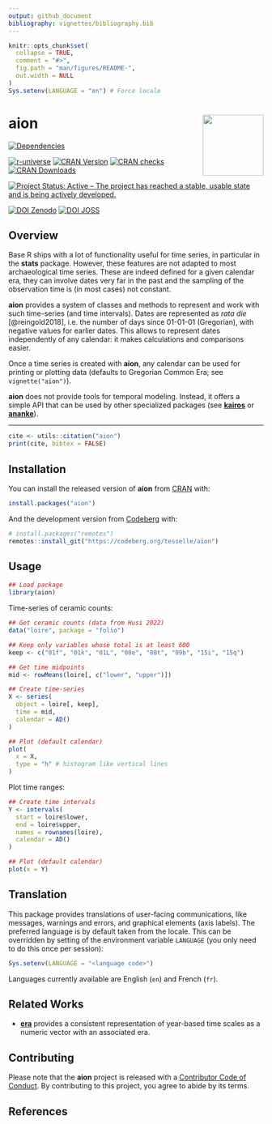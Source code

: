 ```yaml
---
output: github_document
bibliography: vignettes/bibliography.bib
---
```


<!-- README.md is generated from README.Rmd. Please edit that file -->

```r
knitr::opts_chunk$set(
  collapse = TRUE,
  comment = "#>",
  fig.path = "man/figures/README-",
  out.width = NULL
)
Sys.setenv(LANGUAGE = "en") # Force locale
```

# aion <img width=120px src="man/figures/logo.png" align="right" />

<!-- badges: start -->
[![Dependencies](https://tinyverse.netlify.app/badge/aion)](https://cran.r-project.org/package=aion)

[![r-universe](https://tesselle.r-universe.dev/badges/aion)](https://tesselle.r-universe.dev/aion){.pkgdown-devel}
[![CRAN Version](https://www.r-pkg.org/badges/version/aion)](https://cran.r-project.org/package=aion){.pkgdown-release}
[![CRAN checks](https://badges.cranchecks.info/worst/aion.svg)](https://cran.r-project.org/web/checks/check_results_aion.html){.pkgdown-release}
[![CRAN Downloads](https://cranlogs.r-pkg.org/badges/aion)](https://cran.r-project.org/package=aion){.pkgdown-release}

[![Project Status: Active – The project has reached a stable, usable state and is being actively developed.](https://www.repostatus.org/badges/latest/active.svg)](https://www.repostatus.org/#active)

[![DOI Zenodo](https://zenodo.org/badge/DOI/10.5281/zenodo.8032278.svg)](https://doi.org/10.5281/zenodo.8032278)
[![DOI JOSS](https://joss.theoj.org/papers/10.21105/joss.06210/status.svg)](https://doi.org/10.21105/joss.06210)
<!-- badges: end -->

## Overview

Base R ships with a lot of functionality useful for time series, in particular in the **stats** package. However, these features are not adapted to most archaeological time series. These are indeed defined for a given calendar era, they can involve dates very far in the past and the sampling of the observation time is (in most cases) not constant. 

**aion** provides a system of classes and methods to represent and work with such time-series (and time intervals). Dates are represented as *rata die* [@reingold2018], i.e. the number of days since 01-01-01 (Gregorian), with negative values for earlier dates. This allows to represent dates independently of any calendar: it makes calculations and comparisons easier.

Once a time series is created with **aion**, any calendar can be used for printing or plotting data (defaults to Gregorian Common Era; see `vignette("aion")`).

**aion** does not provide tools for temporal modeling. Instead, it offers a simple API that can be used by other specialized packages (see [**kairos**](https://packages.tesselle.org/kairos/) or [**ananke**](https://packages.tesselle.org/ananke/)).

---

```r
cite <- utils::citation("aion")
print(cite, bibtex = FALSE)
```

## Installation

You can install the released version of **aion** from [CRAN](https://CRAN.R-project.org) with:

```r
install.packages("aion")
```

And the development version from [Codeberg](https://codeberg.org/) with:

```r
# install.packages("remotes")
remotes::install_git("https://codeberg.org/tesselle/aion")
```

## Usage

```r
## Load package
library(aion)
```

Time-series of ceramic counts:

```r
## Get ceramic counts (data from Husi 2022)
data("loire", package = "folio")

## Keep only variables whose total is at least 600
keep <- c("01f", "01k", "01L", "08e", "08t", "09b", "15i", "15q")

## Get time midpoints
mid <- rowMeans(loire[, c("lower", "upper")])

## Create time-series
X <- series(
  object = loire[, keep],
  time = mid,
  calendar = AD()
)

## Plot (default calendar)
plot(
  x = X, 
  type = "h" # histogram like vertical lines
)
```

Plot time ranges:

```r
## Create time intervals
Y <- intervals(
  start = loire$lower,
  end = loire$upper,
  names = rownames(loire),
  calendar = AD()
)

## Plot (default calendar)
plot(x = Y)
```

## Translation

This package provides translations of user-facing communications, like messages, warnings and errors, and graphical elements (axis labels). The preferred language is by default taken from the locale. This can be overridden by setting of the environment variable `LANGUAGE` (you only need to do this once per session):

``` r
Sys.setenv(LANGUAGE = "<language code>")
```

Languages currently available are English (`en`) and French (`fr`).

## Related Works

* [**era**](https://github.com/joeroe/era) provides a consistent representation of year-based time scales as a numeric vector with an associated era.

## Contributing

Please note that the **aion** project is released with a [Contributor Code of Conduct](https://www.tesselle.org/conduct.html). By contributing to this project, you agree to abide by its terms.

## References
